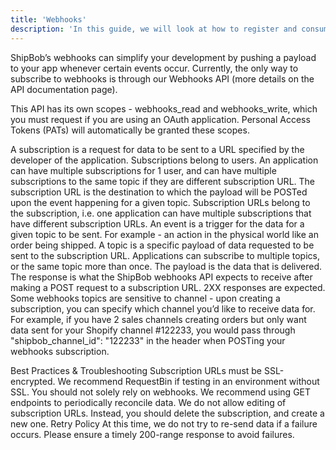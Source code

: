```yaml
---
title: 'Webhooks'
description: 'In this guide, we will look at how to register and consume webhooks to integrate your app with ShipBob. With webhooks, your app can know when something happens in ShipBob, such as an order being shipped or a shipment being delivered.'
---
```


ShipBob’s webhooks can simplify your development by pushing a payload to your app whenever certain events occur. Currently, the only way to subscribe to webhooks is through our Webhooks API (more details on the API documentation page).

This API has its own scopes - webhooks_read and webhooks_write, which you must request if you are using an OAuth application. Personal Access Tokens (PATs) will automatically be granted these scopes.

A subscription is a request for data to be sent to a URL specified by the developer of the application. Subscriptions belong to users. An application can have multiple subscriptions for 1 user, and can have multiple subscriptions to the same topic if they are different subscription URL.
The subscription URL is the destination to which the payload will be POSTed upon the event happening for a given topic. Subscription URLs belong to the subscription, i.e. one application can have multiple subscriptions that have different subscription URLs.
An event is a trigger for the data for a given topic to be sent. For example - an action in the physical world like an order being shipped.
A topic is a specific payload of data requested to be sent to the subscription URL. Applications can subscribe to multiple topics, or the same topic more than once.
The payload is the data that is delivered.
The response is what the ShipBob webhooks API expects to receive after making a POST request to a subscription URL. 2XX responses are expected.
Some webhooks topics are sensitive to channel - upon creating a subscription, you can specify which channel you’d like to receive data for. For example, if you have 2 sales channels creating orders but only want data sent for your Shopify channel #122233, you would pass through "shipbob_channel_id": "122233" in the header when POSTing your webhooks subscription.

Best Practices & Troubleshooting
Subscription URLs must be SSL-encrypted. We recommend RequestBin if testing in an environment without SSL.
You should not solely rely on webhooks. We recommend using GET endpoints to periodically reconcile data.
We do not allow editing of subscription URLs. Instead, you should delete the subscription, and create a new one.
Retry Policy
At this time, we do not try to re-send data if a failure occurs. Please ensure a timely 200-range response to avoid failures.